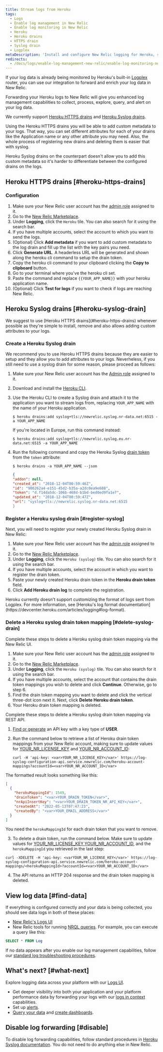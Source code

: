 ```yaml
---
title: Stream logs from Heroku
tags:
  - Logs
  - Enable log management in New Relic
  - Enable log monitoring in New Relic
  - Heroku
  - Heroku drains
  - HTTPS drain
  - Syslog drain
  - Logplex
metaDescription: 'Install and configure New Relic logging for Heroku, so you can use enhanced log management capabilities.'
redirects:
  - /docs/logs/enable-log-management-new-relic/enable-log-monitoring-new-relic/heroku-log-forwarding/
---
```


If your log data is already being monitored by Heroku's built-in
[Logplex](https://devcenter.heroku.com/articles/logplex) router, you can use
our integration to forward and enrich your log data in New Relic.

Forwarding your Heroku logs to New Relic will give you enhanced log management
capabilities to collect, process, explore, query, and alert on your log data.

We currently support
[Heroku HTTPS drains](https://devcenter.heroku.com/articles/log-drains#https-drains)
and
[Heroku Syslog drains](https://devcenter.heroku.com/articles/log-drains#syslog-drains).

Using the Heroku HTTPS drains you will be able to add custom metadata to your
logs. That way, you can set different attributes for each of your drains like
the Application name or any other attribute you may need. Also, the whole process
of registering new drains and deleting them is easier that with syslog.

Heroku Syslog drains on the counterpart doesn't allow you to add this custom
metadata so it's harder to differentiate between the configured drains on the
logs.

## Heroku HTTPS drains [#heroku-https-drains]

### Configuration

1. Make sure your New Relic user account has the [admin role](/docs/accounts/original-accounts-billing/original-users-roles/users-roles-original-user-model/#roles) assigned to it.
2. Go to the [New Relic Marketplace](https://one.newrelic.com/marketplace).
3. Under **Logging**, click the `Heroku` tile. You can also search for it using the search bar.
4. If you have multiple accounts, select the account to which you want to send the logs.
5. (Optional) Click **Add metadata** if you want to add custom metadata to the
log drain and fill up the list with the key pairs you need.
6. Click **Generate URL**. A headerless URL will be generated and shown along
the heroku cli command to setup the drain token.
7. Copy the heroku cli command to your clipboard clicking the **Copy to
clipboard**
button.
8. Go to your terminal where you've the heroku cli set.
9. Paste the command and replace `{{YOUR_APP_NAME}}` with your heroku
application name.
10. (Optional) Click **Test for logs** if you want to check if logs are reaching New Relic.

## Heroku Syslog drains [#heroku-syslog-drain]

<Callout variant="important">
  We suggest to use [Heroku HTTPS drains](#heroku-https-drains) whenever
  possible as they're simple to install, remove and also allows adding custom
  attributes to your logs.
</Callout>


### Create a Heroku Syslog drain

We recommend you to use Heroku HTTPS drains because they are easier to setup and
they allow you to add attributes to your logs. Neverheless, if you still need to
use a syslog drain for some reason, please proceed as follows:

1. Make sure your New Relic user account has the [Admin role](/docs/accounts/original-accounts-billing/original-users-roles/users-roles-original-user-model/#roles) assigned to it.
2. Download and install the [Heroku CLI](https://devcenter.heroku.com/articles/heroku-cli#download-and-install).
3. Use the Heroku CLI to create a Syslog drain and attach it to the application you want to stream logs from, replacing `YOUR_APP_NAME` with the name of your Heroku application.

   ```shell
   $ heroku drains:add syslog+tls://newrelic.syslog.nr-data.net:6515 -a YOUR_APP_NAME
   ```

   If you're located in Europe, run this command instead:

   ```shell
   $ heroku drains:add syslog+tls://newrelic.syslog.eu.nr-data.net:6515 -a YOUR_APP_NAME
   ```

4. Run the following command and copy the Heroku Syslog [drain token](https://devcenter.heroku.com/articles/log-drains#drain-tokens) from the `token` attribute:

   ```shell
   $ heroku drains -a YOUR_APP_NAME --json
   ```

   ```json
   {
   "addon": null,
   "created_at": "2018-12-04T00:59:46Z",
   "id": "906262a4-e151-45d2-b35a-a2dc0ea9e688",
   "token": "d.f14da5dc-106b-468d-b1bd-bed0ed9fa1e7",
   "updated_at": "2018-12-04T00:59:47Z",
   "url": "syslog+tls://newrelic.syslog.nr-data.net:6515
   }
   ```

### Register a Heroku syslog drain [#register-syslog]

Next, you will need to register your newly created Heroku Syslog drain in New Relic:

1. Make sure your New Relic user account has the [admin role](/docs/accounts/original-accounts-billing/original-users-roles/users-roles-original-user-model/#roles) assigned to it.
2. Go to the [New Relic Marketplace](https://one.newrelic.com/marketplace).
3. Under **Logging**, click the `Heroku (syslog)` tile. You can also search for it using the search bar.
4. If you have multiple accounts, select the account in which you want to register the drain token.
5. Paste your newly created Heroku drain token in the **Heroku drain token** field.
6. Click **Add Heroku drain log** to complete the registration.

<Callout variant="important">
  Heroku currently doesn't support customizing the format of logs sent from Logplex. For more information, see [Heroku's log format documentation](https://devcenter.heroku.com/articles/logging#log-format).
</Callout>

### Delete a Heroku syslog drain token mapping [#delete-syslog-drain]

Complete these steps to delete a Heroku syslog drain token mapping via the New Relic UI.

1. Make sure your New Relic user account has the [admin role](/docs/accounts/original-accounts-billing/original-users-roles/users-roles-original-user-model/#roles) assigned to it.
2. Go to the [New Relic Marketplace](https://one.newrelic.com/marketplace).
3. Under **Logging**, click the `Heroku (syslog)` tile. You can also search for it using the search bar.
4. If you have multiple accounts, select the account that contains the drain token mappings you wish to delete and click **Continue**. Otherwise, go to step 6.
5. Find the drain token mapping you want to delete and click the vertical three-dot icon next it. Next, click **Delete Heroku drain token**.
6. Your Heroku drain token mapping is deleted.

Complete these steps to delete a Heroku syslog drain token mapping via REST API.

1. [Find or generate](https://one.newrelic.com/api-keys) an API key with a key type of **USER**.
2. Run the command below to retrieve a list of Heroku drain token mappings from your New Relic account, making sure to update values for [YOUR_NR_LICENSE_KEY](/docs/apis/intro-apis/new-relic-api-keys/#license-key) and [YOUR_NR_ACCOUNT_ID](/docs/accounts/accounts-billing/account-structure/account-id/):


   ```shell
   curl -H 'api-key: <var>YOUR_NR_LICENSE_KEY</var>' https://log-syslog-configuration-api.service.newrelic.com/heroku-account-mappings?accountId=<var>YOUR_NR_ACCOUNT_ID</var>
   ```

The formatted result looks something like this:

   ```json
   [
     {
       "herokuMappingId": 1549,
       "drainToken": "<var>YOUR_DRAIN_TOKEN</var>",
       "nrApiInsertKey": "<var>YOUR_DRAIN_TOKEN_NR_API_KEY</var>",
       "createdAt": "2022-05-13T07:47:23",
       "createdBy": "<var>YOUR_EMAIL_ADDRESS</var>"
     }
   ]
   ```

   You need the `herokuMappingId` for each drain token that you want to remove.

 3. To delete a drain token, run the command below. Make sure to update values for [YOUR_NR_LICENSE_KEY](https://docs.newrelic.com/docs/apis/intro-apis/new-relic-api-keys/#license-key),[YOUR_NR_ACCOUNT_ID](https://docs.newrelic.com/docs/accounts/accounts-billing/account-structure/account-id/), and the `herokuMappingId` you retrieved in the last step:

   ```shell
   curl -XDELETE -H 'api-key: <varYOUR_NR_LICENSE_KEY</var>' https://log-syslog-configuration-api.service.newrelic.com/heroku-account-mappings/<herokuMappingId>?accountId=<var>YOUR_NR_ACCOUNT_ID</var>
   ```
 4. The API returns an HTTP 204 response and the drain token mapping is deleted.

## View log data [#find-data]

If everything is configured correctly and your data is being collected, you should see data logs in both of these places:

* [New Relic's Logs UI](https://one.newrelic.com/launcher/logger.log-launcher)
* New Relic tools for running [NRQL queries](/docs/chart-builder/use-chart-builder/choose-data/use-advanced-nrql-mode-specify-data). For example, you can execute a query like this:

```sql
SELECT * FROM Log
```

If no data appears after you enable our log management capabilities, follow our [standard log troubleshooting procedures](/docs/logs/log-management/troubleshooting/no-log-data-appears-ui/).

## What's next? [#what-next]

Explore logging data across your platform with our [Logs UI](/docs/logs/log-management/ui-data/use-logs-ui/).

* Get deeper visibility into both your application and your platform performance data by forwarding your logs with our [logs in context](/docs/logs/enable-log-management-new-relic/configure-logs-context/configure-logs-context-apm-agents/) capabilities.
* Set up [alerts](/docs/alerts-applied-intelligence/new-relic-alerts/alert-conditions/create-alert-conditions/).
* [Query your data](/docs/query-your-data/explore-query-data/get-started/introduction-querying-new-relic-data/) and [create dashboards](/docs/query-your-data/explore-query-data/dashboards/introduction-dashboards/).

## Disable log forwarding [#disable]

To disable log forwarding capabilities, follow standard procedures in [Heroku Syslog documentation](https://devcenter.heroku.com/articles/log-drains#syslog-drains). You do not need to do anything else in New Relic.
